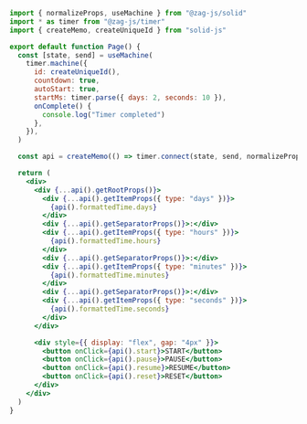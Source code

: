 ```jsx
import { normalizeProps, useMachine } from "@zag-js/solid"
import * as timer from "@zag-js/timer"
import { createMemo, createUniqueId } from "solid-js"

export default function Page() {
  const [state, send] = useMachine(
    timer.machine({
      id: createUniqueId(),
      countdown: true,
      autoStart: true,
      startMs: timer.parse({ days: 2, seconds: 10 }),
      onComplete() {
        console.log("Timer completed")
      },
    }),
  )

  const api = createMemo(() => timer.connect(state, send, normalizeProps))

  return (
    <div>
      <div {...api().getRootProps()}>
        <div {...api().getItemProps({ type: "days" })}>
          {api().formattedTime.days}
        </div>
        <div {...api().getSeparatorProps()}>:</div>
        <div {...api().getItemProps({ type: "hours" })}>
          {api().formattedTime.hours}
        </div>
        <div {...api().getSeparatorProps()}>:</div>
        <div {...api().getItemProps({ type: "minutes" })}>
          {api().formattedTime.minutes}
        </div>
        <div {...api().getSeparatorProps()}>:</div>
        <div {...api().getItemProps({ type: "seconds" })}>
          {api().formattedTime.seconds}
        </div>
      </div>

      <div style={{ display: "flex", gap: "4px" }}>
        <button onClick={api().start}>START</button>
        <button onClick={api().pause}>PAUSE</button>
        <button onClick={api().resume}>RESUME</button>
        <button onClick={api().reset}>RESET</button>
      </div>
    </div>
  )
}
```
